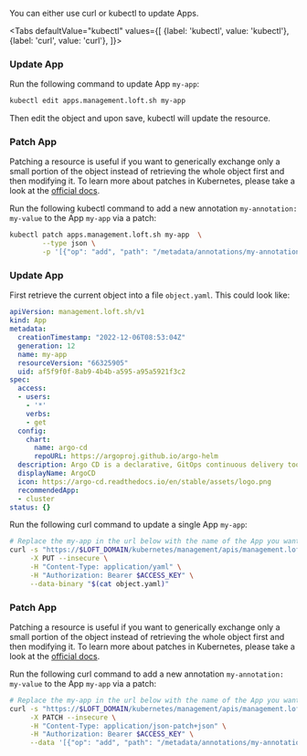 

You can either use curl or kubectl to update Apps.

<Tabs
    defaultValue="kubectl"
    values={[
      {label: 'kubectl', value: 'kubectl'},
      {label: 'curl', value: 'curl'},
    ]}>
  <TabItem value="kubectl">


### Update App

Run the following command to update App `my-app`:
```bash
kubectl edit apps.management.loft.sh my-app 
```

Then edit the object and upon save, kubectl will update the resource.

### Patch App

Patching a resource is useful if you want to generically exchange only a small portion of the object instead of retrieving the whole object first and then modifying it.
To learn more about patches in Kubernetes, please take a look at the [official docs](https://kubernetes.io/docs/tasks/manage-kubernetes-objects/update-api-object-kubectl-patch/#use-a-json-merge-patch-to-update-a-deployment).

Run the following kubectl command to add a new annotation `my-annotation: my-value` to the App `my-app` via a patch:
```bash
kubectl patch apps.management.loft.sh my-app  \
        --type json \
        -p '[{"op": "add", "path": "/metadata/annotations/my-annotation", "value": "my-value"}]'
```


  </TabItem>
  <TabItem value="curl">


### Update App

First retrieve the current object into a file `object.yaml`. This could look like:
```yaml
apiVersion: management.loft.sh/v1
kind: App
metadata:
  creationTimestamp: "2022-12-06T08:53:04Z"
  generation: 12
  name: my-app
  resourceVersion: "66325905"
  uid: af5f9f0f-8ab9-4b4b-a595-a95a5921f3c2
spec:
  access:
  - users:
    - '*'
    verbs:
    - get
  config:
    chart:
      name: argo-cd
      repoURL: https://argoproj.github.io/argo-helm
  description: Argo CD is a declarative, GitOps continuous delivery tool for Kubernetes
  displayName: ArgoCD
  icon: https://argo-cd.readthedocs.io/en/stable/assets/logo.png
  recommendedApp:
  - cluster
status: {}

```

Run the following curl command to update a single App `my-app`:
```bash
# Replace the my-app in the url below with the name of the App you want to update
curl -s "https://$LOFT_DOMAIN/kubernetes/management/apis/management.loft.sh/v1/apps/my-app" \
     -X PUT --insecure \
     -H "Content-Type: application/yaml" \
     -H "Authorization: Bearer $ACCESS_KEY" \
     --data-binary "$(cat object.yaml)"
```

### Patch App

Patching a resource is useful if you want to generically exchange only a small portion of the object instead of retrieving the whole object first and then modifying it.
To learn more about patches in Kubernetes, please take a look at the [official docs](https://kubernetes.io/docs/tasks/manage-kubernetes-objects/update-api-object-kubectl-patch/#use-a-json-merge-patch-to-update-a-deployment).

Run the following curl command to add a new annotation `my-annotation: my-value` to the App `my-app` via a patch:
```bash
# Replace the my-app in the url below with the name of the App you want to update
curl -s "https://$LOFT_DOMAIN/kubernetes/management/apis/management.loft.sh/v1/apps/my-app" \
     -X PATCH --insecure \
     -H "Content-Type: application/json-patch+json" \
     -H "Authorization: Bearer $ACCESS_KEY" \
     --data '[{"op": "add", "path": "/metadata/annotations/my-annotation", "value": "my-value"}]'
```


  </TabItem>
</Tabs>
